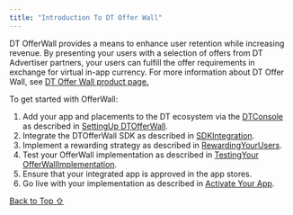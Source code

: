 ```yaml
---
title: "Introduction To DT Offer Wall"
---
```


DT OfferWall provides a means to enhance user retention while increasing revenue. By presenting your users with a selection of offers from DT Advertiser partners, your users can fulfill the offer requirements in exchange for virtual in-app currency. For more information about DT Offer Wall, see [DT Offer Wall product page.](https://digitalturbine.com/dt-offer-wall)

To get started with OfferWall:

1. Add your app and placements to the DT ecosystem via the [DTConsole](https://console.fyber.com/) as described in [SettingUp DTOfferWall](/hc/en-us/articles/4404313469201-Setting-Up-DT-Offer-Wall).
2. Integrate the DTOfferWall SDK as described in [SDKIntegration](/hc/en-us/articles/16668688781596).
3. Implement a rewarding strategy as described in [RewardingYourUsers](/hc/en-us/articles/360010865437).
4. Test your OfferWall implementation as described in [TestingYour OfferWallImplementation](https://developer.digitalturbine.com/hc/en-us/articles/18589296749724-Testing-Your-Offer-Wall-Implementation).
5. Ensure that your integrated app is approved in the app stores.
6. Go live with your implementation as described in [Activate Your App](https://developer.digitalturbine.com/hc/en-us/articles/4404313469201-Setting-Up-DT-Offer-Wall#GoLive).

[Back to Top ⇧](#top)
